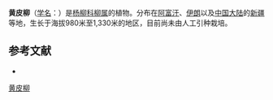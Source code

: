 {{Speciesbox
| name = 黄皮柳
| status = 
| status_system = 
| image =
| genus = Salix
| species = carmanica
| authority = Bornm.
}}

'''黄皮柳'''（[[学名|学名]]：{{lang|la|''Salix carmanica''}}）是[[杨柳科|杨柳科]][[柳属|柳属]]的植物。分布在[[阿富汗|阿富汗]]、[[伊朗|伊朗]]以及[[中国大陆|中国大陆]]的[[新疆|新疆]]等地，生长于海拔980米至1,330米的地区，目前尚未由人工引种栽培。

== 参考文献 ==
<div class="references-small">
* {{cite web| url =http://www.bioinfo.cn/db05/KmzwSpecies.php?action=view&id=20435| title =黄皮柳| work =《中国高等植物数据库全库》| publisher =中国科学院微生物研究所| author =昆明植物研究所| accessdate =2009-02-25| archive-date =2018-06-28| archive-url =https://web.archive.org/web/20180628204035/http://www.bioinfo.cn/db05/KmzwSpecies.php?action=view| dead-url =yes}}
</div>
{{Taxonbar|from=Q2214548}}

[[Category:柳属|黄皮柳]]


{{植物小作品}}